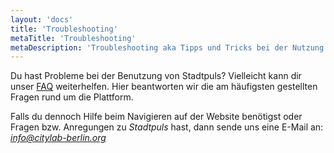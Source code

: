 ```yaml
---
layout: 'docs'
title: 'Troubleshooting'
metaTitle: 'Troubleshooting'
metaDescription: 'Troubleshooting aka Tipps und Tricks bei der Nutzung.'
---
```


Du hast Probleme bei der Benutzung von Stadtpuls? 
Vielleicht kann dir unser <a href="/docs/faq">FAQ</a> weiterhelfen. Hier beantworten wir die am häufigsten gestellten Fragen rund um die Plattform.

Falls du dennoch Hilfe beim Navigieren auf der Website benötigst oder Fragen bzw. Anregungen zu *Stadtpuls* hast, dann sende uns eine E-Mail an: *info@citylab-berlin.org*
